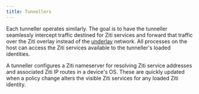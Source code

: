 ---
title: Tunnellers
---

Each tunneller operates similarly. The goal is to have the tunneller seamlessly intercept traffic destined for Ziti
services and forward that traffic over the Ziti overlay instead of the [underlay](/reference/glossary.md#underlay) network. All processes on the host can access the Ziti services available to the tunneller's loaded identities.

A tunneller configures a Ziti nameserver for resolving Ziti service addresses and associated Ziti IP routes in a device's OS. These are quickly updated when a policy change alters the visible Ziti services for any loaded Ziti identity.
